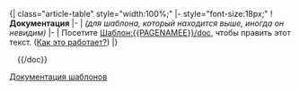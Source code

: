 <includeonly>{| class="article-table" style="width:100%;"
|- style="font-size:18px;"
! '''Документация'''
|-
| ''(для шаблона, который находится выше, иногда он невидим)''
|-
| Посетите [[Шаблон:{{PAGENAMEE}}/doc]], чтобы править этот текст. ([[Шаблон:Doc|Как это работает?]])
|}
<div style="margin:0 1em;">
{{{{PAGENAME}}/doc}}</div></includeonly><noinclude>{{doc}}[[Категория:Документация шаблонов|Документация шаблонов]]</noinclude>